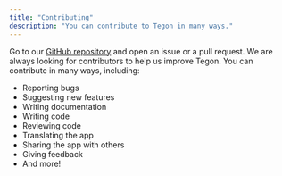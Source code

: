 ```yaml
---
title: "Contributing"
description: "You can contribute to Tegon in many ways."
---
```


Go to our [GitHub repository](https://github.com/tegonhq/tegon) and open an issue or a pull request. We are always looking for contributors to help us improve Tegon. You can contribute in many ways, including:

- Reporting bugs
- Suggesting new features
- Writing documentation
- Writing code
- Reviewing code
- Translating the app
- Sharing the app with others
- Giving feedback
- And more!
